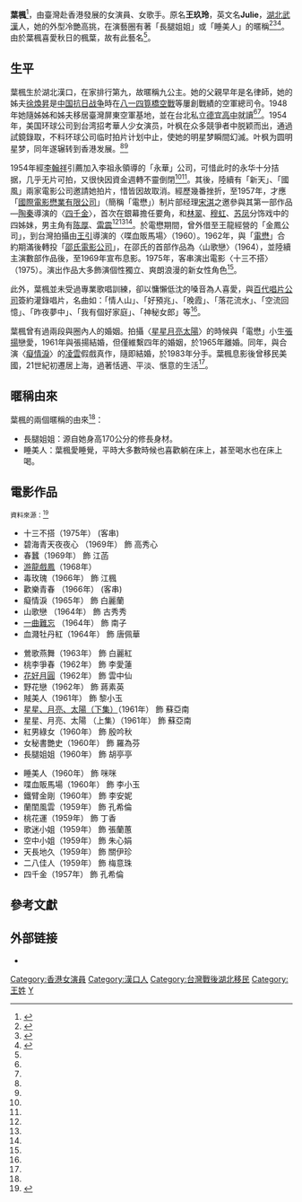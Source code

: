 {{藝人
|姓名 =葉楓 
|類型 = 女演員
|圖片 =Julie Yeh Feng.jpg
|本名 =王玖玲
|英文名 =Julie
|暱稱 =長腿姐姐、睡美人 
|民族 =漢族 
|籍貫 =湖北武漢
|國籍 ={{ROC}}
|出生日期 ={{birth date and age|1937|10|19}}
|出生地點 ={{ROC|漢口市}}
|逝世日期 = 
|逝世地點 = 
|配偶 ={{marriage|[[張揚_(1930年)|張揚]]|1961|1965|reason=d.}}<br>{{marriage|[[凌雲_(演員)|凌雲]]|1965|1983|reason=d.}} 
|音樂類型 =[[國語流行音樂|國語流行音樂]]
|出道地點 ={{HKG-1945}}
|出道日期 =1957年 
|出道作 = [[四千金_(電影)|四千金]]
|代表作 = 
|著名角色 = 
|活躍年代 =1957年-1969年、1975年
|IMDb = 1429766
|獎項 = 
}}
'''葉楓'''{{BD|1937年|10月19日||}}<ref name="eric">{{cite web |title=葉楓---自成一格的美麗與風華 |url=http://blog.xuite.net/eric530518/twblog/113750592-葉楓---自成一格的美麗與風華 |author=江汎 |date=2012-10-28 |archiveurl=https://archive.is/20160320182207/http://blog.xuite.net/eric530518/twblog/113750592-%E8%91%89%E6%A5%93---%E8%87%AA%E6%88%90%E4%B8%80%E6%A0%BC%E7%9A%84%E7%BE%8E%E9%BA%97%E8%88%87%E9%A2%A8%E8%8F%AF |archivedate=2016-03-20 |deadurl=yes |accessdate=2017-06-24 }}</ref>，由臺灣赴香港發展的女演員、女歌手。原名'''王玖玲'''，英文名'''Julie'''，[[湖北|湖北]][[武漢|武漢]]人，她的外型冷艷高挑，在演藝圈有著「長腿姐姐」或「睡美人」的暱稱<ref name="dianying">{{cite web|url=http://www.dianying.com/ft/topics/hkstars/YeFeng.php|title=香港電影明星小傳-葉楓|author=秋盈|publisher=中文電影資料庫|archiveurl=https://web.archive.org/web/20150415113153/http://dianying.com/ft/topics/hkstars/YeFeng.php|archivedate=2015-04-15|accessdate=2016-03-24|dead-url=no}}</ref><ref name="suzi">{{cite web|url=http://miss-suzi.blogspot.tw/2008/05/blog-post_18.html|author=粟子|title=爽朗睡美人…葉楓|date=2008-05-18|publisher=玩世界‧沒事兒|archiveurl=https://web.archive.org/web/20160119135552/http://miss-suzi.blogspot.tw/2008/05/blog-post_18.html|archivedate=2016-01-19|accessdate=2016-03-24|dead-url=no}}</ref><ref name="mtime">{{cite web|url=http://i.mtime.com/4020546/blog/7607357/|author=dean5|title=“長腿姐姐”葉楓曾為“電懋四美”作風豪放因“改嫁門”二十八歲息影|date=2013-05-11|publisher=時光網|archiveurl=https://web.archive.org/web/20150901221347/http://i.mtime.com/4020546/blog/7607357|archivedate=2015-09-01|accessdate=2016-03-24|dead-url=no}}</ref>。由於葉楓喜愛秋日的楓葉，故有此藝名<ref name="eric"/>。

==生平==
葉楓生於湖北漢口，在家排行第九，故暱稱九公主。她的父親早年是名律師，她的姊夫[[徐煥昇|徐煥昇]]是[[中国抗日战争|中国抗日战争]]時在[[八一四空战|八一四筧橋空戰]]等屢創戰績的空軍總司令。1948年她隨姊姊和姊夫移居臺灣屏東空軍基地，並在台北私立[[德宜高中|德宜高中]]就讀<ref name="eric"/><ref name="suzi"/>。1954年，美国环球公司到台湾招考華人少女演员，叶枫在众多競爭者中脱颖而出，通過試鏡錄取，不料环球公司临时拍片计划中止，使她的明星梦瞬間幻滅。叶枫为圆明星梦，同年遂辗转到香港发展。<ref name="suzi"/><ref name="mtime"/>

1954年經[[李翰祥|李翰祥]]引薦加入李祖永領導的「永華」公司，可惜此时的永华十分拮据，几乎无片可拍，又很快因資金週轉不靈倒閉<ref name="suzi"/><ref name="mtime"/>。其後，陸續有「新天」、「國風」兩家電影公司邀請她拍片，惜皆因故取消。經歷幾番挫折，至1957年，才應「[[國際電影懋業有限公司|國際電影懋業有限公司]]」（簡稱「電懋」）制片部经理[[宋淇|宋淇]]之邀參與其第一部作品—[[陶秦|陶秦]]導演的〈[[四千金_(電影)|四千金]]〉，首次在銀幕擔任要角，和[[林翠|林翠]]、[[穆虹_(演員)|穆虹]]、[[苏凤|苏凤]]分饰戏中的四姊妹，男主角有[[陈厚|陈厚]]、[[奚重儉|雷震]]<ref name="dianying"/><ref name="suzi"/><ref name="mtime"/>。於電懋期間，曾外借至王龍經營的「金鳳公司」，到台灣拍攝由[[王引|王引]]導演的〈喋血販馬場〉（1960）。1962年，與「[[電懋|電懋]]」合約期滿後轉投「[[邵氏兄弟（香港）|邵氏電影公司]]」，在邵氏的首部作品為〈山歌戀〉（1964），並陸續主演數部作品後，至1969年宣布息影。1975年，客串演出電影〈十三不搭〉（1975）。演出作品大多飾演個性獨立、爽朗浪漫的新女性角色<ref name="suzi"/>。

此外，葉楓並未受過專業歌唱訓練，卻以慵懶低沈的嗓音為人喜愛，與[[百代唱片_(香港)|百代唱片公司]]簽約灌錄唱片，名曲如：「情人山」、「好預兆」、「晚霞」、「落花流水」、「空流回憶」、「昨夜夢中」、「我有個好家庭」、「神秘女郎」等<ref name="suzi"/>。

葉楓曾有過兩段與圈內人的婚姻。拍攝〈[[星星月亮太陽_(1961年電影)|星星月亮太陽]]〉的時候與「電懋」小生[[張揚_(1930年)|張揚]]戀愛，1961年與張揚結婚，但僅維繫四年的婚姻，於1965年離婚。同年，與合演〈[[癡情淚|癡情淚]]〉的[[凌雲_(演員)|凌雲]]假戲真作，隨即結婚，於1983年分手。葉楓息影後曾移民美國，21世紀初遷居上海，過著恬適、平淡、愜意的生活<ref name="suzi"/>。
==暱稱由來==
葉楓的兩個暱稱的由來<ref name="suzi"/>：
*長腿姐姐：源自她身高170公分的修長身材。
*睡美人：葉楓愛睡覺，平時大多數時候也喜歡躺在床上，甚至喝水也在床上喝。

==電影作品==
<small>資料來源：<ref>{{cite web |url=http://www.dianying.com/ft/person/YeFeng |title=葉楓-從影記錄 |publisher=中文電影資料庫 |archiveurl=https://archive.is/20160324123856/http://www.dianying.com/ft/person/YeFeng |archivedate=2016-03-24 |deadurl=yes |accessdate=2016-03-24 }}</ref></small>
{{col-begin}}
{{col-3}}
*十三不搭（1975年） (客串)
*碧海青天夜夜心 （1969年） 飾 高秀心
*春蠶（1969年） 飾 江菡
*[[游龍戲鳳|游龍戲鳳]]（1968年）
*毒玫瑰（1966年） 飾 江楓
*歡樂青春 （1966年） (客串)
*癡情淚（1965年） 飾 白麗蘭
*山歌戀 （1964年） 飾 古秀秀
*[[一曲難忘|一曲難忘]] （1964年） 飾 南子
*血濺牡丹紅（1964年） 飾 唐佩華
{{col-3}}
*鶯歌燕舞（1963年） 飾 白麗紅
*桃李爭春（1962年） 飾 李愛蓮
*[[花好月圓|花好月圓]]（1962年） 飾 雲中仙
*野花戀（1962年） 飾 蔣素英
*賊美人（1961年） 飾 黎小玉
*[[星星月亮太陽_(1961年電影)|星星、月亮、太陽（下集）]]（1961年） 飾 蘇亞南
*星星、月亮、太陽 （上集）（1961年） 飾 蘇亞南
*紅男綠女（1960年） 飾 殷吟秋
*女秘書艷史（1960年） 飾 羅為芬
*長腿姐姐（1960年） 飾 胡亭亭
{{col-3}}
*睡美人（1960年） 飾 咪咪
*喋血販馬場（1960年） 飾 李小玉
*鐵臂金剛（1960年） 飾 李安妮
*蘭閨風雲（1959年） 飾 孔希倫
*桃花運（1959年） 飾 丁香
*歌迷小姐（1959年） 飾 張蘭蕙
*空中小姐（1959年） 飾 朱心娟
*天長地久（1959年） 飾 關伊珍
*二八佳人（1959年） 飾 梅意珠
*四千金（1957年） 飾 孔希倫
{{col-end}}

==參考文獻==
{{reflist}}
==外部链接==
*{{imdb name|id=1429766}}
[[Category:香港女演員|Category:香港女演員]]
[[Category:漢口人|Category:漢口人]]
[[Category:台灣戰後湖北移民|Category:台灣戰後湖北移民]]
[[Category:王姓|Category:王姓]]
[[Category:香港女歌手|Y]]